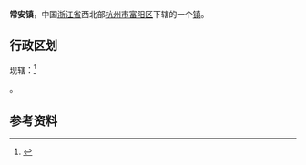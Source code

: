 {{中国乡级行政区
|景观照片文件名       = 
|景观照片描述         = 
}}
'''常安镇'''，中国[[浙江省|浙江省]]西北部[[杭州市|杭州市]][[富阳区|富阳区]]下辖的一个[[镇|镇]]。	

==行政区划==
现辖：<ref>{{PRC admin/ref sgc|33/01/11/111/000}}</ref>

{{PRC admin/children|33/01/11/111/000}}。

==参考资料==
{{reflist}}

{{PRC admin/navcat|33/01/11/111/000}}